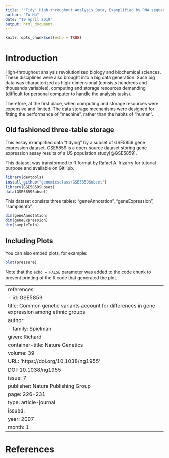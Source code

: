 ```yaml
---
title: '"Tidy" High-throughout Analysis Data, Examplified by RNA sequencing data'
author: "Tu Hu"
date: "19 April 2019"
output: html_document
---
```


```r
knitr::opts_chunk$set(echo = TRUE)
```

# Introduction
High-throughout analysis revolutionized biology and biochemical sciences. These disciplines were also brought into a big data generation. Such big data was characterized as high-dimensional (consists hundreds and thousands variables), computing and storage resources demanding (difficult for personal computer to handle the analysis tasks).

Therefore, at the first place, when computing and storage resources were expensive and limited. The data storage mechanisms were designed for fitting the performance of "machine", rather than the habits of "human". 


## Old fashioned three-table storage
This essay examplified data "tidying" by a subset of GSE5859 gene expression dataset. GSE5859 is a open-source dataset storing gene expression assay results of a US population study[@GSE5859]. 

This dataset was transformed to R format by Rafael A. Irizarry for tutorial purpose and available on GitHub.

```r
library(devtools)
install_github("genomicsclass/GSE5859Subset")
library(GSE5859Subset)
data(GSE5859Subset)
```


This dataset consists three tables: "geneAnnotation", "geneExpression", "sampleInfo". 

```r
dim(geneAnnotation)
dim(geneExpression)
dim(sampleInfo)
```


## Including Plots

You can also embed plots, for example:

```r
plot(pressure)
```

Note that the `echo = FALSE` parameter was added to the code chunk to prevent printing of the R code that generated the plot.

---
references:
- id: GSE5859
  title: Common genetic variants account for differences in gene expression among ethnic groups
  author:
  - family: Spielman
    given: Richard
  container-title: Nature Genetics
  volume: 39
  URL: 'https://doi.org/10.1038/ng1955'
  DOI: 10.1038/ng1955
  issue: 7
  publisher: Nature Publishing Group
  page: 226-231
  type: article-journal
  issued:
    year: 2007
    month: 1
---

# References
